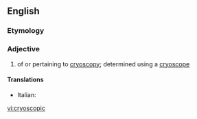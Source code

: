 ==English==

===Etymology===
{{confix|cryo|scopic}}

===Adjective===
{{en-adj|-}}

# {{context|chemistry|physics|lang=en}} of or pertaining to [[cryoscopy]]; determined using a [[cryoscope]]

====Translations====
{{trans-top|of or pertaining to cryoscopy}}
* Italian: {{t-|it|crioscopico}}
{{trans-mid}}
{{trans-bottom}}

[[vi:cryoscopic]]